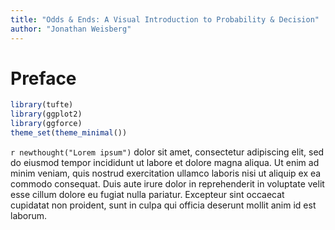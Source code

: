 ```yaml
---
title: "Odds & Ends: A Visual Introduction to Probability & Decision"
author: "Jonathan Weisberg"
---
```


# Preface {-}

```r
library(tufte)
library(ggplot2)
library(ggforce)
theme_set(theme_minimal())
```

`r newthought("Lorem ipsum")` dolor sit amet, consectetur adipiscing elit, sed do eiusmod tempor incididunt ut labore et dolore magna aliqua. Ut enim ad minim veniam, quis nostrud exercitation ullamco laboris nisi ut aliquip ex ea commodo consequat. Duis aute irure dolor in reprehenderit in voluptate velit esse cillum dolore eu fugiat nulla pariatur. Excepteur sint occaecat cupidatat non proident, sunt in culpa qui officia deserunt mollit anim id est laborum.$\,$